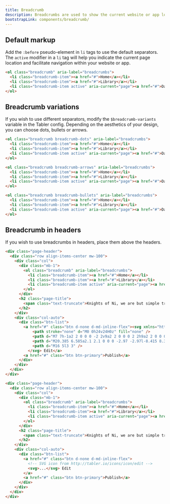 ```yaml
---
title: Breadcrumb
description: Breadcrumbs are used to show the current website or app location and reduce the number of actions users have to take. Thanks to breadcrumbs, they can easily navigate within the website hierarchy and better understand its structure.
bootstrapLink: components/breadcrumb/
---
```


## Default markup

Add the `:before` pseudo-element in `li` tags to use the default separators. The `active` modifier in a `li` tag will help you indicate the current page location and facilitate navigation within your website or app.

```html example centered
<ol class="breadcrumb" aria-label="breadcrumbs">
  <li class="breadcrumb-item"><a href="#">Home</a></li>
  <li class="breadcrumb-item"><a href="#">Library</a></li>
  <li class="breadcrumb-item active" aria-current="page"><a href="#">Data</a></li>
</ol>
```

## Breadcrumb variations

If you wish to use different separators, modify the `$breadcrumb-variants` variable in the Tabler config. Depending on the aesthetics of your design, you can choose dots, bullets or arrows.

```html example centered
<ol class="breadcrumb breadcrumb-dots" aria-label="breadcrumbs">
  <li class="breadcrumb-item"><a href="#">Home</a></li>
  <li class="breadcrumb-item"><a href="#">Library</a></li>
  <li class="breadcrumb-item active" aria-current="page"><a href="#">Data</a></li>
</ol>
```

```html example centered
<ol class="breadcrumb breadcrumb-arrows" aria-label="breadcrumbs">
  <li class="breadcrumb-item"><a href="#">Home</a></li>
  <li class="breadcrumb-item"><a href="#">Library</a></li>
  <li class="breadcrumb-item active" aria-current="page"><a href="#">Data</a></li>
</ol>
```

```html example centered
<ol class="breadcrumb breadcrumb-bullets" aria-label="breadcrumbs">
  <li class="breadcrumb-item"><a href="#">Home</a></li>
  <li class="breadcrumb-item"><a href="#">Library</a></li>
  <li class="breadcrumb-item active" aria-current="page"><a href="#">Data</a></li>
</ol>
```

## Breadcrumb in headers

If you wish to use breadcrumbs in headers, place them above the headers.

```html example vertical centered columns={3}
<div class="page-header">
  <div class="row align-items-center mw-100">
    <div class="col">
      <div class="mb-1">
        <ol class="breadcrumb" aria-label="breadcrumbs">
          <li class="breadcrumb-item"><a href="#">Home</a></li>
          <li class="breadcrumb-item"><a href="#">Library</a></li>
          <li class="breadcrumb-item active" aria-current="page"><a href="#">Articles</a></li>
        </ol>
      </div>
      <h2 class="page-title">
        <span class="text-truncate">Knights of Ni, we are but simple travelers who seek the enchanter who lives beyond these woods.</span>
      </h2>
    </div>
    <div class="col-auto">
      <div class="btn-list">
        <a href="#" class="btn d-none d-md-inline-flex"><svg xmlns="http://www.w3.org/2000/svg" class="icon" width="24" height="24" viewBox="0 0 24 24" stroke-width="2" stroke="currentColor" fill="none" stroke-linecap="round" stroke-linejoin="round">
            <path stroke="none" d="M0 0h24v24H0z" fill="none" />
            <path d="M7 7h-1a2 2 0 0 0 -2 2v9a2 2 0 0 0 2 2h9a2 2 0 0 0 2 -2v-1" />
            <path d="M20.385 6.585a2.1 2.1 0 0 0 -2.97 -2.97l-8.415 8.385v3h3l8.385 -8.415z" />
            <path d="M16 5l3 3" />
          </svg> Edit</a>
        <a href="#" class="btn btn-primary">Publish</a>
      </div>
    </div>
  </div>
</div>
```

```html
<div class="page-header">
  <div class="row align-items-center mw-100">
    <div class="col">
      <div class="mb-1">
        <ol class="breadcrumb" aria-label="breadcrumbs">
          <li class="breadcrumb-item"><a href="#">Home</a></li>
          <li class="breadcrumb-item"><a href="#">Library</a></li>
          <li class="breadcrumb-item active" aria-current="page"><a href="#">Articles</a></li>
        </ol>
      </div>
      <h2 class="page-title">
        <span class="text-truncate">Knights of Ni, we are but simple travelers who seek the enchanter who lives beyond these woods.</span>
      </h2>
    </div>
    <div class="col-auto">
      <div class="btn-list">
        <a href="#" class="btn d-none d-md-inline-flex">
          <!-- SVG icon from http://tabler.io/icons/icon/edit -->
          <svg>...</svg> Edit
        </a>
        <a href="#" class="btn btn-primary">Publish</a>
      </div>
    </div>
  </div>
</div>
```
